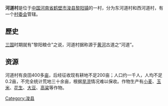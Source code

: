 {{unreferenced|time=2011-06-29T00:31:52+00:00}}
'''河道村'''是位于[[中国|中国]][[河南省|河南省]][[鹤壁市|鹤壁市]][[浚县|浚县]][[黎阳镇|黎阳镇]]的一村，分为东河道村和西河道村，有一个[[村委会|村委会]]管辖。

==歷史==
[[三国|三国]]时期就有"黎阳粮仓"之说，河道村据称源于[[黄河|黄河]]古道之“河道”。

==资源==
河道村有良田400多[[亩|亩]]，后经征收现有耕地不足200亩；人口约一千人，人均不足0.2亩，不完全统计荒地三十余亩，根据[[旱|旱]][[涝|涝]]情况难以保收。作物生产有[[小麦|小麦]]、[[玉米|玉米]]、[[花生|花生]]、[[大豆|大豆]]、[[高粱|高粱]]等作物。

{{河南小作品}}

[[Category:浚县|Category:浚县]]
